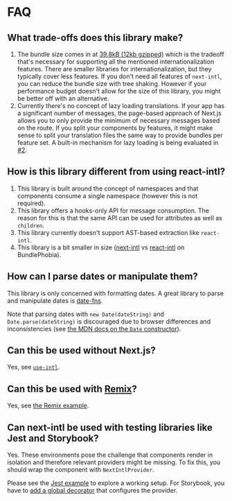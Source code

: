# FAQ

## What trade-offs does this library make?

1. The bundle size comes in at [39.8kB (12kb gzipped)](https://bundlephobia.com/result?p=next-intl) which is the tradeoff that's necessary for supporting all the mentioned internationalization features. There are smaller libraries for internationalization, but they typically cover less features. If you don't need all features of `next-intl`, you can reduce the bundle size with tree shaking. However if your performance budget doesn't allow for the size of this library, you might be better off with an alternative.
2. Currently there's no concept of lazy loading translations. If your app has a significant number of messages, the page-based approach of Next.js allows you to only provide the minimum of necessary messages based on the route. If you split your components by features, it might make sense to split your translation files the same way to provide bundles per feature set. A built-in mechanism for lazy loading is being evaluated in [#2](https://github.com/amannn/next-intl/issues/2).

## How is this library different from using react-intl?

1. This library is built around the concept of namespaces and that components consume a single namespace (however this is not required).
2. This library offers a hooks-only API for message consumption. The reason for this is that the same API can be used for attributes as well as `children`.
3. This library currently doesn't support AST-based extraction like `react-intl`.
4. This library is a bit smaller in size ([next-intl](https://bundlephobia.com/result?p=next-intl) vs [react-intl](https://bundlephobia.com/result?p=react-intl) on BundlePhobia).

## How can I parse dates or manipulate them?

This library is only concerned with formatting dates. A great library to parse and manipulate dates is [date-fns](https://date-fns.org/).

Note that parsing dates with `new Date(dateString)` and `Date.parse(dateString)` is discouraged due to browser differences and inconsistencies (see [the MDN docs on the `Date` constructor](https://developer.mozilla.org/en-US/docs/Web/JavaScript/Reference/Global_Objects/Date/Date)).

## Can this be used without Next.js?

Yes, see [`use-intl`](https://github.com/amannn/next-intl/tree/main/packages/use-intl).

## Can this be used with [Remix](https://remix.run/)?

Yes, see [the Remix example](https://github.com/amannn/next-intl/tree/main/packages/example-remix).

## Can next-intl be used with testing libraries like Jest and Storybook?

Yes. These environments pose the challenge that components render in isolation and therefore relevant providers might be missing. To fix this, you should wrap the component with `NextIntlProvider`.

Please see the [Jest example](https://github.com/amannn/next-intl/blob/main/packages/example-advanced/src/components/Navigation.spec.tsx) to explore a working setup. For Storybook, you have to [add a global decorator](https://storybook.js.org/docs/react/writing-stories/decorators#global-decorators) that configures the provider.
